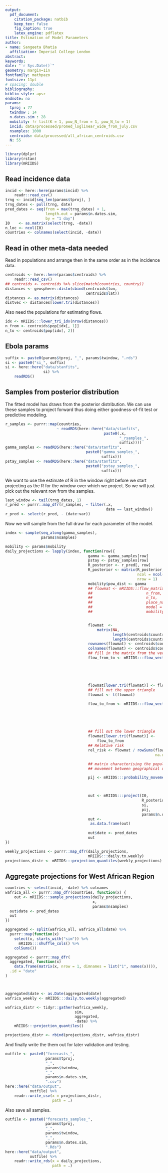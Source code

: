 ```yaml
---
output: 
  pdf_document:
    citation_package: natbib
    keep_tex: false
    fig_caption: true
    latex_engine: pdflatex
title: Estimation of Model Parameters
author:
- name: Sangeeta Bhatia
  affiliation: Imperial College London
abstract: 
keywords: 
date: "`r Sys.Date()`"
geometry: margin=1in
fontfamily: mathpazo
fontsize: 11pt
# spacing: double
bibliography: 
biblio-style: apsr
endnote: no
params:
  tproj : 77
  twindow : 14
  n.dates.sim : 28
  mobility: !r list(K = 1, pow_N_from = 1, pow_N_to = 1)
  incid: data/processed/promed_loglinear_wide_from_july.csv
  nsamples: 1000
  centroids: data/processed/all_african_centroids.csv
  N: 55
---
```



```r

library(dplyr)
library(rstan)
library(mRIIDS)
```

## Read incidence data

```r
incid <- here::here(params$incid) %>%
    readr::read_csv()
trng <- incid[seq_len(params$tproj), ]
trng_dates <- pull(trng, date)
pred_dates <- seq(from = max(trng_dates) + 1,
                  length.out = params$n.dates.sim,
                  by = "1 day")
I0    <- as.matrix(select(trng, -date))
n_loc <- ncol(I0)
countries <- colnames(select(incid, -date))
```

## Read in other meta-data needed


Read in populations and arrange then in the same order as in the
incidence data.
	
```r
centroids <- here::here(params$centroids) %>%
    readr::read_csv()
## centroids <- centroids %>% slice(match(countries, country))
distances <- geosphere::distm(cbind(centroids$lon,
                                    centroids$lat))
distances <- as.matrix(distances) 
distvec <- distances[lower.tri(distances)]
```

Also need the populations for estimating flows.

```r
idx <- mRIIDS:::lower_tri_idx(nrow(distances))
n_from <- centroids$pop[idx[, 1]]
n_to <- centroids$pop[idx[, 2]]

```


## Ebola params
```r
suffix <- paste0(params$tproj, "_", params$twindow, ".rds")
si <- paste0("si_", suffix)
si <- here::here("data/stanfits",
                 si) %>%
    readRDS()
```
## Samples from posterior distribution

The fitted model has draws from the posterior distribution.
We can use these samples to project forward thus doing either
goodness-of-fit test or predictive modeling.

```r



r_samples <- purrr::map(countries,
                       ~ readRDS(here::here("data/stanfits",
                                            paste0(.x,
                                                   "_rsamples_",
                                                   suffix))))
gamma_samples <- readRDS(here::here("data/stanfits",
                                    paste0("gamma_samples_",
                                           suffix)))
pstay_samples <- readRDS(here::here("data/stanfits",
                                    paste0("pstay_samples_",
                                           suffix)))

```

We want to use the estimate of R in the window right before we start
projecting as the R for the window over which we project. So we will
just pick out the relevant row from the samples.

```r
last_window <- tail(trng_dates, 1)
r_pred <- purrr::map_dfr(r_samples, ~ filter(.x,
                                             date == last_window))
r_pred <- select(r_pred, - (date:var))
```

Now we will sample from the full draw for each parameter of the model.

```r
index <- sample(seq_along(gamma_samples),
                params$nsamples)

mobility <- params$mobility
daily_projections <- lapply(index, function(row){
                                     gamma <- gamma_samples[row]
                                     pstay <- pstay_samples[row]
                                     R_posterior <- r_pred[, row]
                                     R_posterior <- matrix(R_posterior,
                                                           ncol = ncol(I0),
                                                           nrow = 1)
                                     mobility$pow_dist <- gamma
                                     ## flowmat <- mRIIDS:::flow_matrix(distvec,
                                     ##                        n_from,
                                     ##                        n_to,
                                     ##                        place_names = centroids$country,
                                     ##                        model = "gravity",
                                     ##                        mobility)


                                     flowmat  <-
                                         matrix(NA,
                                                length(centroids$country),
                                                length(centroids$country))
                                     rownames(flowmat) <- centroids$country
                                     colnames(flowmat) <- centroids$country
                                     ## fill in the matrix from the vectors
                                     flow_from_to <- mRIIDS:::flow_vector(n_from,
                                                                          n_to,
                                                                          distvec,
                                                                          model = "gravity",
                                                                          mobility)

                                     flowmat[lower.tri(flowmat)] <- flow_from_to
                                     ## fill out the upper triangle
                                     flowmat <- t(flowmat)

                                     flow_to_from <- mRIIDS:::flow_vector(n_to,
                                                                          n_from,
                                                                          distvec,
                                                                          model = "gravity",
                                                                          mobility)

                                     ## fill out the lower triangle
                                     flowmat[lower.tri(flowmat)] <-
                                         flow_to_from
                                     ## Relative risk
                                     rel_risk <- flowmat / rowSums(flowmat,
                                                                   na.rm = TRUE)

                                     ## matrix characterising the population
                                     ## movement between geographical units

                                     pij <- mRIIDS:::probability_movement(rel_risk,
                                                                          pstay)


                                     out <- mRIIDS:::project(I0,
                                                             R_posterior,
                                                             si,
                                                             pij,
                                                             params$n.dates.sim) 
                                     out <- 
                                      as.data.frame(out) 
                                     
                                     out$date <- pred_dates
                                     out
})


```

```r

weekly_projections <- purrr::map_dfr(daily_projections,
                                     mRIIDS:::daily.to.weekly) 
projections_distr <- mRIIDS:::projection_quantiles(weekly_projections)

```

## Aggregate projections for West African Region

```r

countries <- select(incid, -date) %>% colnames
wafrica_all <- purrr::map_dfr(countries, function(x) {
    out <- mRIIDS:::sample_projections(daily_projections,
                                       x,
                                       params$nsamples)
  out$date <- pred_dates
  out
})

aggregated <- split(wafrica_all, wafrica_all$date) %>%
  purrr::map(function(x)
    select(x, starts_with("sim")) %>%
      mRIIDS:::shuffle_cols() %>%
    colSums())

aggregated <- purrr::map_dfr(
  aggregated, function(x)
    data.frame(matrix(x, nrow = 1, dimnames = list("1", names(x)))),
  .id = "date"
)



aggregated$date <- as.Date(aggregated$date)
wafrica_weekly <- mRIIDS:::daily.to.weekly(aggregated)

wafrica_distr <- tidyr::gather(wafrica_weekly,
                               sim,
                               aggregated,
                               -date) %>%
    mRIIDS:::projection_quantiles()

projections_distr <- rbind(projections_distr, wafrica_distr)

```


And finally write the them out for later validation and testing.

```r
outfile <- paste0("forecasts_",
                  params$tproj,
                  "_",
                  params$twindow,
                  "_",
                  params$n.dates.sim,
                  ".csv")
here::here("data/output",
           outfile) %>%
    readr::write_csv(x = projections_distr,
                     path = .)

```


Also save all samples.


```r
outfile <- paste0("forecasts_samples_",
                  params$tproj,
                  "_",
                  params$twindow,
                  "_",
                  params$n.dates.sim,
                  ".Rds")
here::here("data/output",
           outfile) %>%
    readr::write_rds(x = daily_projections,
                     path = .)

```

